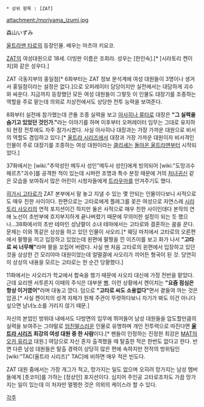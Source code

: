  * 상위 항목 : [ZAT]

attachment:/moriyama_izumi.jpg

森山いずみ

[[울트라맨 타로]]의 등장인물. 배우는 마츠야 키요코.

[[ZAT]]의 여성대원으로 18세. 더빙판 이름은 조희라. 성우는 [한인숙].[* [시라토리 켄이치]와 같은 성우다.]

ZAT 극동지부의 홍일점[* 6화부터는 ZAT 정보 분석계에 여성 대원들이 3명이나 생겨서 홍일점이라는 설정은 없다.]으로 오퍼레이터 담당이지만 실전에서는 대담하게 괴수와 싸운다. 지금까지 등장했던 모든 여성 대원들이 그렇듯 이 인물도 대장기를 조종하는 역할을 주로 맡는데 의외로 지상전에서도 상당한 전투 능력을 보여준다. 

8화부터 실전에 참가했는데 콘돌 조종 실력을 보고 [[아사히나 류타로]] 대장은 '''"그 실력을 숨기고 있었던 것인가."'''라는 이야기를 하며 이후부터 오퍼레이터 임무는 그대로 유지하되 현장 전투에도 자주 참가시켰다. 사실 아사히나 대장과는 가장 가까운 대원으로 비서의 역할도 겸임하고 있다.[* [[울트라 시리즈]]에서 대장과 가장 가까운 대원이자 비서격인 인물이 주로 대장기를 조종하는 여성 대원이라는 [[클리셰]]는 [[돌아온 울트라맨]]부터 시작되었다.]

37화에서는 [wiki:"추악성인 메두사 성인"메두사 성인]에게 빙의되어 [wiki:"도망괴수 헤르츠"괴수]를 공격한 적이 있는데 시퍼런 조명과 특수 분장 때문에 거의 [[처녀귀신]] 같은 모습을 보여줘서 많은 어린이 시청자들에게 [[트라우마]]를 안겨주기도 했다. 

[[히가시 고타로]]가 ZAT 본부에서 말 놓고 지낼 수 있는 몇 안되는 인물이다보니 사적으로도 매우 친한 사이이다. 한편으로는 고타로에게 플래그를 꽂은 여성으로 자연스레 [[시라토리 사오리]]의 연적 포지션이긴 하지만 둘은 사적으로 매우 친한 사이인데다 본작의 연애 노선이 초반부에 흐지부지하게 끝나버렸기 때문에 무의미한 설정이 되는 듯 했으나...38화에서의 초반 테마인 성냥팔이 소녀 테마에서는 고타로와 결혼하는 꿈을 꾼다. 문제는 이와 똑같은 상상을 하고 있던 인물이 사오리.[* 웨딩 마치에서 고타로의 오른편에서 팔짱을 끼고 입장하고 있었는데 왼편에 팔짱을 낀 이즈미를 보고 화가 나서 '''"고타로 씨 너무해"'''라며 팔을 꼬집어 버렸다. 사실 맨 처음 고타로의 왼편에서 입장하고 있던 것을 상상한 건 모리야마 대원이었는데 얼떨결에 사오리가 끼어든 형국이 된 것. 당연히 이 상상의 내용을 모르는 고타로는 한 순간 당황했다.]

11화에서는 사오리가 학교에서 합숙을 했기 때문에 사오리 대신에 가정 전반을 맡았다. 근데 요리엔 서투른지 이때의 주식은 대부분 [[빵]]. 이런 상황에서 켄이치는 '''"요즘 점심은 항상 이거였어"'''라며 대놓고 깠다. 덤으로 '''"고타로 씨도 소용없다"'''면서 곁들여 까는 것은 압권.[* 사실 켄이치의 성격 자체가 원체 주관이 뚜렷하다보니 자기가 봐도 이건 아니다 싶으면 남녀노소를 가리지 않기 때문.] 

자신의 본업인 방위대 내에서도 다방면의 임무에 뛰어들어 남성 대원들을 압도할만큼의 실력을 보여주는 그야말로 [[엄친딸]]스러운 인물로 유명하며 개인 전투력으로 따진다면 '''[[울트라 시리즈]] 최강의 여성 대원 중 한 사람'''이다.[* 팬들이 인정하는 진정한 최강은 [[MAT]]의 [[오카 유리코]] 대원.] 여담으로 자신 혼자 출격했을 때 탈출한 적은 한번도 없다고 한다. 반면 다른 남성 대원들은 탈출 경력이 상당히 많은 편에 속하지만 전작의 방위팀인 [wiki:"TAC(울트라 시리즈)" TAC]에 비하면 매우 적은 빈도다.

ZAT 대원 중에서는 가장 개그가 적고, 망가지는 일도 없으며 오히려 망가지는 남성 멤버들에게 [츳코미]를 가하는 [정상인] 포지션이다. 심지어 주인공 고타로조차도 가끔 망가지는 일이 있는데 이 처자만 멀쩡한 것은 의외의 케이스라 할 수 있다. 

[[각주]]
